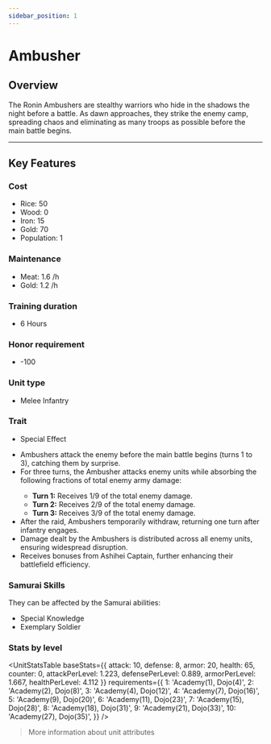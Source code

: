 ```yaml
---
sidebar_position: 1
---
```



# Ambusher

## Overview

The Ronin Ambushers are stealthy warriors who hide in the shadows the night before a battle.
As dawn approaches, they strike the enemy camp, spreading chaos and eliminating as many troops as possible before the main battle begins.

---

## Key Features

### Cost
- Rice: 50  
- Wood: 0  
- Iron: 15  
- Gold: 70  
- Population: 1

### Maintenance
- Meat: 1.6 /h  
- Gold: 1.2 /h

### Training duration
- 6 Hours

### Honor requirement
- -100

### Unit type
- <Link to="/docs/game-concepts/military-units#melee-infantry">Melee Infantry</Link>

### Trait
- Special Effect

<Admonition type="tip" title="Special Effect – Pre-Battle Raid">
  <ul>
    <li>Ambushers attack the enemy before the main battle begins (turns 1 to 3), catching them by surprise.</li>
    <li>For three turns, the Ambusher attacks enemy units while absorbing the following fractions of total enemy army damage:</li>
      <ul>
        <li><strong>Turn 1:</strong> Receives 1/9 of the total enemy damage.</li>
        <li><strong>Turn 2:</strong> Receives 2/9 of the total enemy damage.</li>
        <li><strong>Turn 3:</strong> Receives 3/9 of the total enemy damage.</li>
      </ul>
    <li>After the raid, Ambushers temporarily withdraw, returning one turn after infantry engages.</li>
    <li>Damage dealt by the Ambushers is distributed across all enemy units, ensuring widespread disruption.</li>
    <li>Receives bonuses from Ashihei Captain, further enhancing their battlefield efficiency.</li>
  </ul>
</Admonition>

### Samurai Skills  
They can be affected by the Samurai abilities:  
- <Link to="../../../samurais/knowledge-skills#special-knowledge">Special Knowledge</Link>  
- <Link to="../../../samurais/charisma-skills#exemplary-soldier">Exemplary Soldier</Link>

### Stats by level

<UnitStatsTable
  baseStats={{
    attack: 10,
    defense: 8,
    armor: 20,
    health: 65,
    counter: 0,
    attackPerLevel: 1.223,
    defensePerLevel: 0.889,
    armorPerLevel: 1.667,
    healthPerLevel: 4.112
  }}
  requirements={{
    1: 'Academy(1), Dojo(4)',
    2: 'Academy(2), Dojo(8)',
    3: 'Academy(4), Dojo(12)',
    4: 'Academy(7), Dojo(16)',
    5: 'Academy(9), Dojo(20)',
    6: 'Academy(11), Dojo(23)',
    7: 'Academy(15), Dojo(28)',
    8: 'Academy(18), Dojo(31)',
    9: 'Academy(21), Dojo(33)',
    10: 'Academy(27), Dojo(35)',
  }}
/>

> <Link to="../../#attributes">More information about unit attributes</Link>
